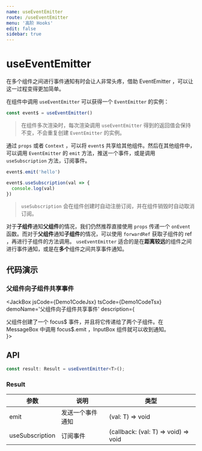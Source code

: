 ```yaml
---
name: useEventEmitter
route: /useEventEmitter
menu: '高阶 Hooks'
edit: false
sidebar: true
---
```



# useEventEmitter

在多个组件之间进行事件通知有时会让人非常头疼，借助 EventEmitter ，可以让这一过程变得更加简单。

在组件中调用 `useEventEmitter` 可以获得一个 `EventEmitter` 的实例：

```js
const event$ = useEventEmitter()
```

> 在组件多次渲染时，每次渲染调用 `useEventEmitter` 得到的返回值会保持不变，不会重复创建 `EventEmitter` 的实例。

通过 `props` 或者 `Context` ，可以将 `event$` 共享给其他组件。然后在其他组件中，可以调用 `EventEmitter` 的 `emit` 方法，推送一个事件，或是调用 `useSubscription` 方法，订阅事件。

```js
event$.emit('hello')
```

```js
event$.useSubscription(val => {
  console.log(val)
})
```

> `useSubscription` 会在组件创建时自动注册订阅，并在组件销毁时自动取消订阅。

对于**子组件**通知**父组件**的情况，我们仍然推荐直接使用 `props` 传递一个 `onEvent` 函数。而对于**父组件**通知**子组件**的情况，可以使用 `forwardRef` 获取子组件的 ref ，再进行子组件的方法调用。 `useEventEmitter` 适合的是在**距离较远**的组件之间进行事件通知，或是在**多个**组件之间共享事件通知。

## 代码演示

### 父组件向子组件共享事件

<JackBox jsCode={Demo1CodeJsx} tsCode={Demo1CodeTsx} demoName='父组件向子组件共享事件' description={
  <div>
    父组件创建了一个 focus$ 事件，并且将它传递给了两个子组件。在 MessageBox 中调用 focus$.emit ，InputBox 组件就可以收到通知。
  </div>
}>
  <Demo1 />
</JackBox>

## API

```typescript
const result: Result = useEventEmitter<T>();
```

### Result

| 参数            | 说明             | 类型                                 |
|-----------------|------------------|--------------------------------------|
| emit            | 发送一个事件通知 | (val: T) => void                     |
| useSubscription | 订阅事件         | (callback: (val: T) => void) => void |
